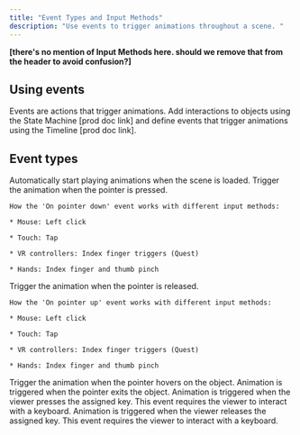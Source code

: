 ```yaml
---
title: "Event Types and Input Methods"
description: "Use events to trigger animations throughout a scene. "
---
```


**\[there's no mention of Input Methods here. should we remove that from the header to avoid confusion?]**

## Using events

Events are actions that trigger animations. Add interactions to objects using the State Machine \[prod doc link] and define events that trigger animations using the Timeline \[prod doc link].&#x20;

## Event types

<AccordionGroup>
  <Accordion title="Auto" defaultOpen={false}>
    Automatically start playing animations when the scene is loaded.
  </Accordion>

  <Accordion title="On pointer down" defaultOpen={false}>
    Trigger the animation when the pointer is pressed.&#x20;

    How the 'On pointer down' event works with different input methods:

    * Mouse: Left click

    * Touch: Tap

    * VR controllers: Index finger triggers (Quest)

    * Hands: Index finger and thumb pinch
  </Accordion>

  <Accordion title="On pointer up" defaultOpen={false}>
    Trigger the animation when the pointer is released.&#x20;

    How the 'On pointer up' event works with different input methods:

    * Mouse: Left click

    * Touch: Tap

    * VR controllers: Index finger triggers (Quest)

    * Hands: Index finger and thumb pinch
  </Accordion>

  <Accordion title="On hover inside" defaultOpen={false}>
    Trigger the animation when the pointer hovers on the object.
  </Accordion>

  <Accordion title="On hover outside" defaultOpen={false}>
    &#x20;Animation is triggered when the pointer exits the object.
  </Accordion>

  <Accordion title="On key down" defaultOpen={false}>
    Animation is triggered when the viewer presses the assigned key. This event requires the viewer to interact with a keyboard.
  </Accordion>

  <Accordion title="On key up" defaultOpen={false}>
    Animation is triggered when the viewer releases the assigned key. This event requires the viewer to interact with a keyboard.
  </Accordion>

  <Accordion title="Direct touch" defaultOpen={false} />
</AccordionGroup>

##